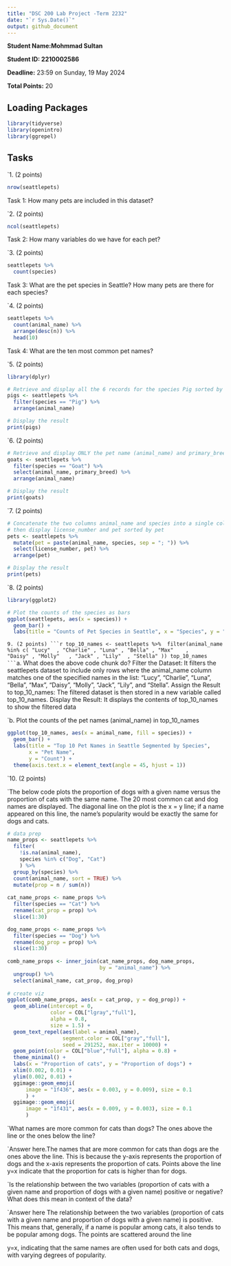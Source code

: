 ```yaml
---
title: "DSC 200 Lab Project -Term 2232"
date: "`r Sys.Date()`"
output: github_document
---
```


**Student Name:Mohmmad Sultan**

**Student ID: 2210002586**


**Deadline:** 23:59 on Sunday, 19 May 2024

**Total Points:** 20


## Loading Packages

```r

library(tidyverse)
library(openintro)
library(ggrepel)
```


## Tasks

`1. (2 points)
```r
nrow(seattlepets)

```
Task 1: How many pets are included in this dataset?




`2. (2 points)

```r
ncol(seattlepets)

```
Task 2: How many variables do we have for each pet?



`3. (2 points)
```r
seattlepets %>%
  count(species)

```
Task 3: What are the pet species in Seattle? How many pets are there for each species?


`4. (2 points)
```r
seattlepets %>%
  count(animal_name) %>%
  arrange(desc(n)) %>%
  head(10)

```
Task 4: What are the ten most common pet names?


`5. (2 points)
```r
library(dplyr)

# Retrieve and display all the 6 records for the species Pig sorted by pet names
pigs <- seattlepets %>%
  filter(species == "Pig") %>%
  arrange(animal_name)

# Display the result
print(pigs)

```




`6. (2 points)
```r
# Retrieve and display ONLY the pet name (animal_name) and primary_breed of the species Goat sorted by pet names
goats <- seattlepets %>%
  filter(species == "Goat") %>%
  select(animal_name, primary_breed) %>%
  arrange(animal_name)

# Display the result
print(goats)

```





`7. (2 points)
```r
# Concatenate the two columns animal_name and species into a single column named pet
# then display license_number and pet sorted by pet
pets <- seattlepets %>%
  mutate(pet = paste(animal_name, species, sep = "; ")) %>%
  select(license_number, pet) %>%
  arrange(pet)

# Display the result
print(pets)

```



`8. (2 points)
```r
library(ggplot2)

# Plot the counts of the species as bars
ggplot(seattlepets, aes(x = species)) +
  geom_bar() +
  labs(title = "Counts of Pet Species in Seattle", x = "Species", y = "Count")

```




`9. (2 points)
```r
top_10_names <- seattlepets %>% 
filter(animal_name %in% c( "Lucy"  , "Charlie" , "Luna" , "Bella" , "Max"    , 
                           "Daisy" , "Molly"   , "Jack" , "Lily"  , "Stella" ))
top_10_names
```
`a.	What does the above code chunk do?
Filter the Dataset: It filters the seattlepets dataset to include only rows where the animal_name column matches one of the specified names in the list: "Lucy", "Charlie", "Luna", "Bella", "Max", "Daisy", "Molly", "Jack", "Lily", and "Stella".
Assign the Result to top_10_names: The filtered dataset is then stored in a new variable called top_10_names.
Display the Result: It displays the contents of top_10_names to show the filtered data


`b. Plot the counts of the pet names (animal_name) in top_10_names
```r
ggplot(top_10_names, aes(x = animal_name, fill = species)) +
  geom_bar() +
  labs(title = "Top 10 Pet Names in Seattle Segmented by Species", 
       x = "Pet Name", 
       y = "Count") +
  theme(axis.text.x = element_text(angle = 45, hjust = 1))
```


`10.  (2 points)

`The below code plots the proportion of dogs with a given name versus the proportion of cats with the same name. The 20 most common cat and dog names are displayed. The diagonal line on the plot is the x = y line; if a name appeared on this line, the name’s popularity would be exactly the same for dogs and cats.

```r
# data prep
name_props <- seattlepets %>% 
  filter(
    !is.na(animal_name),
    species %in% c("Dog", "Cat")
    ) %>%
  group_by(species) %>% 
  count(animal_name, sort = TRUE) %>%
  mutate(prop = n / sum(n))
    
cat_name_props <- name_props %>%
  filter(species == "Cat") %>%
  rename(cat_prop = prop) %>%
  slice(1:30)

dog_name_props <- name_props %>%
  filter(species == "Dog") %>%
  rename(dog_prop = prop) %>%
  slice(1:30)
    
comb_name_props <- inner_join(cat_name_props, dog_name_props, 
                              by = "animal_name") %>%
  ungroup() %>%
  select(animal_name, cat_prop, dog_prop)
    
# create viz
ggplot(comb_name_props, aes(x = cat_prop, y = dog_prop)) +
  geom_abline(intercept = 0, 
              color = COL["lgray","full"], 
              alpha = 0.8, 
              size = 1.5) +
  geom_text_repel(aes(label = animal_name), 
                  segment.color = COL["gray","full"], 
                  seed = 291252, max.iter = 10000) +
  geom_point(color = COL["blue","full"], alpha = 0.8) +
  theme_minimal() +
  labs(x = "Proportion of cats", y = "Proportion of dogs") +
  xlim(0.002, 0.01) +
  ylim(0.002, 0.01) +
  ggimage::geom_emoji(
      image = "1f436", aes(x = 0.003, y = 0.009), size = 0.1
      ) +
  ggimage::geom_emoji(
      image = "1f431", aes(x = 0.009, y = 0.003), size = 0.1
      )
```

`What names are more common for cats than dogs? The ones above the line or the ones below the line?

`Answer here.The names that are more common for cats than dogs are the ones above the line. This is because the y-axis represents the proportion of dogs and the x-axis represents the proportion of cats. Points above the line 
y=x indicate that the proportion for cats is higher than for dogs.



`Is the relationship between the two variables (proportion of cats with a given name and proportion of dogs with a given name) positive or negative? What does this mean in context of the data?

`Answer here 
The relationship between the two variables (proportion of cats with a given name and proportion of dogs with a given name) is positive. This means that, generally, if a name is popular among cats, it also tends to be popular among dogs. The points are scattered around the line 

y=x, indicating that the same names are often used for both cats and dogs, with varying degrees of popularity.

